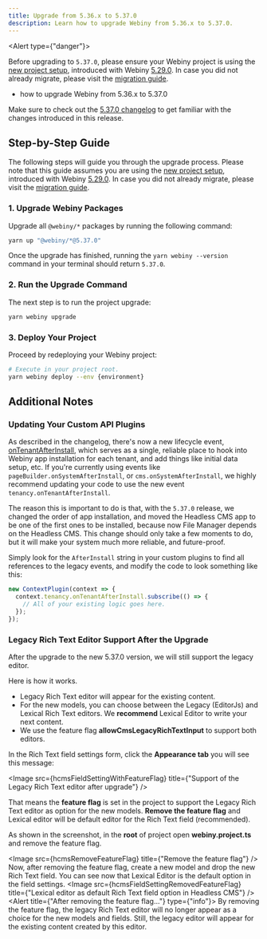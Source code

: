 ```yaml
---
title: Upgrade from 5.36.x to 5.37.0
description: Learn how to upgrade Webiny from 5.36.x to 5.37.0.
---
```



<Alert type={"danger"}>

Before upgrading to `5.37.0`, please ensure your Webiny project is using the [new project
setup](/docs/release-notes/5.29.0/changelog#brand-new-project-setup), introduced with Webiny
[5.29.0](/docs/release-notes/5.29.0/changelog). In case you did not already migrate, please visit the [migration
guide](/docs/release-notes/5.29.0/project-setup-migration).

</Alert>

<Alert type="success" title="What you’ll learn">

- how to upgrade Webiny from 5.36.x to 5.37.0

</Alert>

<Alert type="info">

Make sure to check out the [5.37.0 changelog](./changelog) to get familiar with the changes introduced in this
release.

</Alert>

## Step-by-Step Guide

The following steps will guide you through the upgrade process. Please note that this guide assumes you are using the [new project setup](/docs/release-notes/5.29.0/changelog#brand-new-project-setup), introduced with Webiny [5.29.0](/docs/release-notes/5.29.0/changelog). In case you did not already migrate, please visit the [migration guide](/docs/release-notes/5.29.0/project-setup-migration).

### 1. Upgrade Webiny Packages

Upgrade all `@webiny/*` packages by running the following command:

```bash
yarn up "@webiny/*@5.37.0"
```

Once the upgrade has finished, running the `yarn webiny --version` command in your terminal should return `5.37.0`.

### 2. Run the Upgrade Command

The next step is to run the project upgrade:

```bash
yarn webiny upgrade
```

### 3. Deploy Your Project

Proceed by redeploying your Webiny project:

```bash
# Execute in your project root.
yarn webiny deploy --env {environment}
```

<AdditionalNotes />

## Additional Notes

### Updating Your Custom API Plugins

As described in the changelog, there's now a new lifecycle event, [onTenantAfterInstall](./changelog#add-on-tenant-after-install-lifecycle-event-3377), which serves as a single, reliable place to hook into Webiny app installation for each tenant, and add things like initial data setup, etc. If you're currently using events like `pageBuilder.onSystemAfterInstall`, or `cms.onSystemAfterInstall`, we highly recommend updating your code to use the new event `tenancy.onTenantAfterInstall`.

The reason this is important to do is that, with the `5.37.0` release, we changed the order of app installation, and moved the Headless CMS app to be one of the first ones to be installed, because now File Manager depends on the Headless CMS. This change should only take a few moments to do, but it will make your system much more reliable, and future-proof.

Simply look for the `AfterInstall` string in your custom plugins to find all references to the legacy events, and modify the code to look something like this:

```ts
new ContextPlugin(context => {
  context.tenancy.onTenantAfterInstall.subscribe(() => {
    // All of your existing logic goes here.
  });
});
```

### Legacy Rich Text Editor Support After the Upgrade

After the upgrade to the new 5.37.0 version, we will still support the legacy editor.

Here is how it works.

- Legacy Rich Text editor will appear for the existing content.
- For the new models, you can choose between the Legacy (EditorJs) and Lexical Rich Text editors. We **recommend** Lexical Editor to write your next content.
- We use the feature flag **allowCmsLegacyRichTextInput** to support both editors.

In the Rich Text field settings form, click the **Appearance tab** you will see this message:

<Image
  src={hcmsFieldSettingWithFeatureFlag}
  title={"Support of the Legacy Rich Text editor after upgrade"}
/>

That means the **feature flag** is set in the project to support the Legacy Rich Text editor as option for the new models.
**Remove the feature flag** and Lexical editor will be default editor for the Rich Text field (recommended).

As shown in the screenshot, in the **root** of project open **webiny.project.ts** and remove the feature flag.

<Image src={hcmsRemoveFeatureFlag} title={"Remove the feature flag"} />
Now, after removing the feature flag, create a new model and drop the new Rich Text field. You can see
now that Lexical Editor is the default option in the field settings.
<Image
  src={hcmsFieldSettingRemovedFeatureFlag}
  title={"Lexical editor as default Rich Text field option in Headless CMS"}
/>
<Alert title={"After removing the feature flag..."} type={"info"}>
  By removing the feature flag, the legacy Rich Text editor will no longer appear as a choice for
  the new models and fields. Still, the legacy editor will appear for the existing content created
  by this editor.
</Alert>


